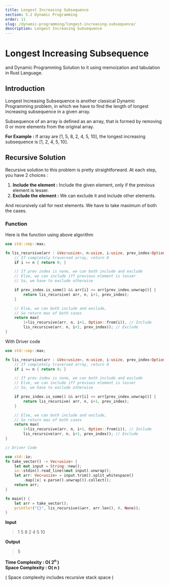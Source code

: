 ```yaml
---
title: Longest Increasing Subsequence
section: 5.2 Dynamic Programming
order: 11
slug: /dynamic-programming/longest-increasing-subsequence/
description: Longest Increasing Subsequence
---
```


# Longest Increasing Subsequence
and Dynamic Programming Solution to it using memoization and tabulation in Rust Language.

## Introduction

Longest Increasing Subsequence is another classical Dynamic Programming problem, in which we have to find the length of longest increasing subsequence in a given array.

Subsequence of an array is defined as an array, that is formed by removing 0 or more elements from the original array.

**For Example :** If array are [1, 5, 8, 2, 4, 5, 10], the longest increasing subsequence is [1, 2, 4, 5, 10].

## Recursive Solution

Recursive solution to this problem is pretty straightforward. At each step, you have 2 choices :

1. **Include the element :** Include the given element, only if the previous element is lesser.
2. **Exclude the element :** We can exclude it and include other elements.

And recursively call for next elements.
We have to take maximum of both the cases.

### Function

Here is the function using above algorithm

```rust
use std::cmp::max;

fn lis_recursive(arr : &Vec<usize>, n:usize, i:usize, prev_index:Option<usize>) -> usize{
    // If completely traversed array, return 0
    if i >= n { return 0; }

    // If prev index is none, we can both include and exclude
    // Else, we can include iff previous element is lesser
    // So, we have to exclude otherwise

    if prev_index.is_some() && arr[i] <= arr[prev_index.unwrap()] {
        return lis_recursive( arr, n, i+1, prev_index);
    }

    // Else, we can both include and exclude,
    // So return max of both cases
    return max(
        1+lis_recursive(arr, n, i+1, Option::from(i)), // Include
        lis_recursive(arr, n, i+1, prev_index)); // Exclude
}
```

With Driver code

```rust
use std::cmp::max;

fn lis_recursive(arr : &Vec<usize>, n:usize, i:usize, prev_index:Option<usize>) -> usize{
    // If completely traversed array, return 0
    if i >= n { return 0; }

    // If prev index is none, we can both include and exclude
    // Else, we can include iff previous element is lesser
    // So, we have to exclude otherwise

    if prev_index.is_some() && arr[i] <= arr[prev_index.unwrap()] {
        return lis_recursive( arr, n, i+1, prev_index);
    }

    // Else, we can both include and exclude,
    // So return max of both cases
    return max(
        1+lis_recursive(arr, n, i+1, Option::from(i)), // Include
        lis_recursive(arr, n, i+1, prev_index)); // Exclude
}

// Driver Code

use std::io;
fn take_vector() -> Vec<usize> {
    let mut input = String::new();
    io::stdin().read_line(&mut input).unwrap();
    let arr: Vec<usize> = input.trim().split_whitespace()
        .map(|x| x.parse().unwrap()).collect();
    return arr;
}

fn main() {
    let arr = take_vector();
    println!("{}", lis_recursive(&arr, arr.len(), 0, None));
}
```

**Input**
> 1 5 8 2 4 5 10

**Output**

> 5

**Time Complexity : O( 2<sup>n</sup> )** <br/>
**Space Complexity : O( n )**

( Space complexity includes recursive stack space )

